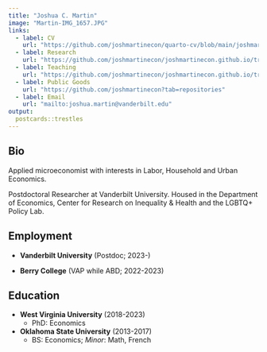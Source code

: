 ```yaml
---
title: "Joshua C. Martin"
image: "Martin-IMG_1657.JPG"
links:
  - label: CV
    url: "https://github.com/joshmartinecon/quarto-cv/blob/main/joshmartin_cv.pdf"
  - label: Research
    url: "https://github.com/joshmartinecon/joshmartinecon.github.io/tree/main/research"
  - label: Teaching
    url: "https://github.com/joshmartinecon/joshmartinecon.github.io/tree/main/syllabi"
  - label: Public Goods
    url: "https://github.com/joshmartinecon?tab=repositories"
  - label: Email
    url: "mailto:joshua.martin@vanderbilt.edu"
output:
  postcards::trestles
---
```

 
## Bio

Applied microeconomist with interests in Labor, Household and Urban Economics.

Postdoctoral Researcher at Vanderbilt University. Housed in the Department of Economics, Center for Research on Inequality & Health and the LGBTQ+ Policy Lab.

## Employment

* **Vanderbilt University** (Postdoc; 2023-)

* **Berry College** (VAP while ABD; 2022-2023)

## Education

* **West Virginia University** (2018-2023)
    * PhD: Economics

* **Oklahoma State University** (2013-2017)
    * BS: Economics; *Minor*: Math, French